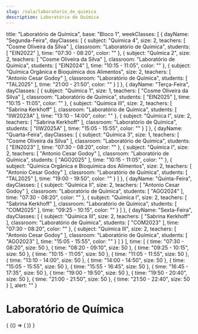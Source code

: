 ```yaml
---
slug: /sala/laboratorio_de_quimica
description: Laboratório de Química
---
```

  title: "Laboratório de Química",
  base: "Bloco 1",
  weekClasses: [
    {
      dayName: "Segunda-Feira",
      dayClasses: [
        {
          subject: "Química 4",
          size: 2,
          teachers: [
            "Cosme Oliveira da Silva"
          ],
          classroom: "Laboratório de Química",
          students: [
            "EIN2022"
          ],
          time: "07:30 - 08:20",
          color: ""
        },
        {
          subject: "Química 2",
          size: 2,
          teachers: [
            "Cosme Oliveira da Silva"
          ],
          classroom: "Laboratório de Química",
          students: [
            "EIN2024"
          ],
          time: "10:15 - 11:05",
          color: ""
        },
        {
          subject: "Química Orgânica e Bioquímica dos Alimentos",
          size: 2,
          teachers: [
            "Antonio Cesar Godoy"
          ],
          classroom: "Laboratório de Química",
          students: [
            "TAL2025"
          ],
          time: "21:00 - 21:50",
          color: ""
        }
      ]
    },
    {
      dayName: "Terça-Feira",
      dayClasses: [
        {
          subject: "Química 1",
          size: 1,
          teachers: [
            "Cosme Oliveira da Silva"
          ],
          classroom: "Laboratório de Química",
          students: [
            "EIN2025"
          ],
          time: "10:15 - 11:05",
          color: ""
        },
        {
          subject: "Química III",
          size: 2,
          teachers: [
            "Sabrina Kerkhoff"
          ],
          classroom: "Laboratório de Química",
          students: [
            "IIW2023A"
          ],
          time: "13:10 - 14:00",
          color: ""
        },
        {
          subject: "Química I",
          size: 2,
          teachers: [
            "Sabrina Kerkhoff"
          ],
          classroom: "Laboratório de Química",
          students: [
            "IIW2025A"
          ],
          time: "15:05 - 15:55",
          color: ""
        }
      ]
    },
    {
      dayName: "Quarta-Feira",
      dayClasses: [
        {
          subject: "Química 3",
          size: 1,
          teachers: [
            "Cosme Oliveira da Silva"
          ],
          classroom: "Laboratório de Química",
          students: [
            "EIN2023"
          ],
          time: "07:30 - 08:20",
          color: ""
        },
        {
          subject: "Química I",
          size: 2,
          teachers: [
            "Antonio Cesar Godoy"
          ],
          classroom: "Laboratório de Química",
          students: [
            "AGO2025"
          ],
          time: "10:15 - 11:05",
          color: ""
        },
        {
          subject: "Química Orgânica e Bioquímica dos Alimentos",
          size: 2,
          teachers: [
            "Antonio Cesar Godoy"
          ],
          classroom: "Laboratório de Química",
          students: [
            "TAL2025"
          ],
          time: "19:00 - 19:50",
          color: ""
        }
      ]
    },
    {
      dayName: "Quinta-Feira",
      dayClasses: [
        {
          subject: "Química II",
          size: 2,
          teachers: [
            "Antonio Cesar Godoy"
          ],
          classroom: "Laboratório de Química",
          students: [
            "AGO2024"
          ],
          time: "07:30 - 08:20",
          color: ""
        },
        {
          subject: "Química I",
          size: 2,
          teachers: [
            "Sabrina Kerkhoff"
          ],
          classroom: "Laboratório de Química",
          students: [
            "COM2025"
          ],
          time: "09:25 - 10:15",
          color: ""
        }
      ]
    },
    {
      dayName: "Sexta-Feira",
      dayClasses: [
        {
          subject: "Química III",
          size: 2,
          teachers: [
            "Sabrina Kerkhoff"
          ],
          classroom: "Laboratório de Química",
          students: [
            "COM2023"
          ],
          time: "07:30 - 08:20",
          color: ""
        },
        {
          subject: "Química III",
          size: 2,
          teachers: [
            "Antonio Cesar Godoy"
          ],
          classroom: "Laboratório de Química",
          students: [
            "AGO2023"
          ],
          time: "15:05 - 15:55",
          color: ""
        }
      ]
    }
  ],
  time: [
    {
      time: "07:30 - 08:20",
      size: 50
    },
    {
      time: "08:20 - 09:10",
      size: 50
    },
    {
      time: "09:25 - 10:15",
      size: 50
    },
    {
      time: "10:15 - 11:05",
      size: 50
    },
    {
      time: "11:05 - 11:55",
      size: 50
    },
    {
      time: "13:10 - 14:00",
      size: 50
    },
    {
      time: "14:00 - 14:50",
      size: 50
    },
    {
      time: "15:05 - 15:55",
      size: 50
    },
    {
      time: "15:55 - 16:45",
      size: 50
    },
    {
      time: "16:45 - 17:35",
      size: 50
    },
    {
      time: "19:00 - 19:50",
      size: 50
    },
    {
      time: "19:50 - 20:40",
      size: 50
    },
    {
      time: "21:00 - 21:50",
      size: 50
    },
    {
      time: "21:50 - 22:40",
      size: 50
    }
  ],
  alert: ""
}

# Laboratório de Química

<div>
  {
    <BrowserOnly>
      {() => (
        <Grid
          title={data.title}
          weekClasses={data.weekClasses}
          time={data.time}
        />
      )}
    </BrowserOnly>
  }
</div>
